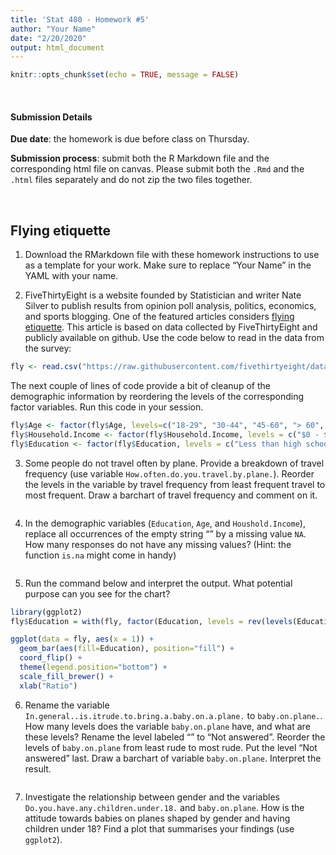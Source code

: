 ```yaml
---
title: 'Stat 480 - Homework #5'
author: "Your Name"
date: "2/20/2020"
output: html_document
---
```


```r
knitr::opts_chunk$set(echo = TRUE, message = FALSE)
```

<br/>

#### Submission Details

**Due date**: the homework is due before class on Thursday. 

**Submission process**: submit both the R Markdown file and the corresponding html file on canvas. Please submit both the `.Rmd` and the `.html` files separately and do not zip the two files together.

<br/>

## Flying etiquette

1. Download the RMarkdown file with these homework instructions to use as a template for your work.
Make sure to replace "Your Name" in the YAML with your name.


2. FiveThirtyEight is a website founded by Statistician and writer Nate Silver to publish results from  opinion poll analysis, politics, economics, and sports blogging. One of the featured articles considers [flying etiquette](https://fivethirtyeight.com/features/airplane-etiquette-recline-seat/). This article is based on data collected by FiveThirtyEight and publicly available on github. Use the code below to read in the data from the survey:

```r
fly <- read.csv("https://raw.githubusercontent.com/fivethirtyeight/data/master/flying-etiquette-survey/flying-etiquette.csv")
```

The next couple of lines of code provide a bit of cleanup of the demographic information by reordering the levels of the  corresponding factor variables. Run this code in your session.

```r
fly$Age <- factor(fly$Age, levels=c("18-29", "30-44", "45-60", "> 60", ""))
fly$Household.Income <- factor(fly$Household.Income, levels = c("$0 - $24,999","$25,000 - $49,999", "$50,000 - $99,999", "$100,000 - $149,999", "150000", ""))
fly$Education <- factor(fly$Education, levels = c("Less than high school degree", "High school degree", "Some college or Associate degree", "Bachelor degree",  "Graduate degree", ""))
```


3. Some people do not travel often by plane. Provide a breakdown of travel frequency (use variable `How.often.do.you.travel.by.plane.`). Reorder the levels in the variable by travel frequency from least frequent travel to most frequent. Draw a barchart of travel frequency and comment on it. 

```r

```


4. In the demographic variables (`Education`, `Age`, and `Houshold.Income`), replace all occurrences of the empty string "" by a missing value `NA`. How many responses do not have any missing values? (Hint: the function `is.na` might come in handy)

```r

```


5. Run the command below and interpret the output. What potential purpose can you see for the chart? 
```r
library(ggplot2)
fly$Education = with(fly, factor(Education, levels = rev(levels(Education))))

ggplot(data = fly, aes(x = 1)) + 
  geom_bar(aes(fill=Education), position="fill") + 
  coord_flip() +
  theme(legend.position="bottom") +
  scale_fill_brewer() + 
  xlab("Ratio") 
```




6. Rename the variable `In.general..is.itrude.to.bring.a.baby.on.a.plane.` to `baby.on.plane.`. How many levels does the variable `baby.on.plane` have, and what are these levels? Rename the level labeled "" to "Not answered". Reorder the levels of `baby.on.plane` from least rude to most rude. Put the level "Not answered" last. Draw a barchart of variable `baby.on.plane`.  Interpret the result.

```r

```


7. Investigate the relationship between gender and the variables `Do.you.have.any.children.under.18.` and `baby.on.plane`. How is the attitude towards babies on planes shaped by gender and having children under 18? Find a plot that summarises your findings (use `ggplot2`).




